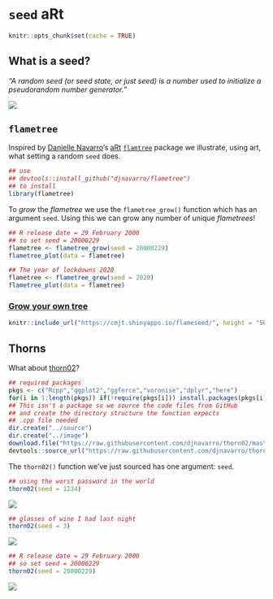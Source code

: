 # `seed` aRt

```r
knitr::opts_chunk$set(cache = TRUE)
```

## What is a seed?

*"A random seed (or seed state, or just seed) is a number used to initialize a pseudorandom number generator."*

![](https://www.incibe-cert.es/sites/default/files/blog/comprobando-aleatoriedad/dilbert.png)

## `flametree`

Inspired by [Danielle Navarro](https://djnavarro.net/)'s [aRt](https://github.com/djnavarro) [`flamtree`](https://github.com/djnavarro/flametree) package we illustrate, using art, what setting a random `seed` does.

```r
## use
## devtools::install_github("djnavarro/flametree")
## to install
library(flametree)
```


To *grow* the *flametree* we use the `flametree_grow()` function which has an argument `seed`. Using this we can grow any number of unique *flametrees*!


```r
## R release date = 29 February 2000
## so set seed = 20000229
flametree <- flametree_grow(seed = 20000229) 
flametree_plot(data = flametree)  
```

```r
## The year of lockdowns 2020
flametree <- flametree_grow(seed = 2020) 
flametree_plot(data = flametree)  
```

### [Grow your own tree](https://cmjt.shinyapps.io/flameseed/)


```r
knitr::include_url("https://cmjt.shinyapps.io/flameseed/", height = "500px")
```

## Thorns


What about [thorn02](https://github.com/djnavarro/thorn02)? 


```r
## required packages
pkgs <- c("Rcpp","ggplot2","ggforce","voronise","dplyr","here")
for(i in 1:length(pkgs)) if(!require(pkgs[i])) install.packages(pkgs[i])
## This isn't a package so we source the code files from GitHub
## and create the directory structure the function expects
## .cpp file needed
dir.create("../source")
dir.create("../image")
download.file("https://raw.githubusercontent.com/djnavarro/thorn02/master/source/thorn_02.cpp",destfile = "../source/thorn_02.cpp")
devtools::source_url("https://raw.githubusercontent.com/djnavarro/thorn02/master/source/thorn_02.R")
```

The `thorn02()` function we've just sourced has one argument: `seed`. 

```r
## using the worst password in the world
thorn02(seed = 1234)
```

![](https://raw.githubusercontent.com/cmjt/statbiscuits/master/docs/images/thorn_02_1234.png)


```r
## glasses of wine I had last night
thorn02(seed = 3)
```


![](https://raw.githubusercontent.com/cmjt/statbiscuits/master/docs/images/thorn_02_3.png)


```r
## R release date = 29 February 2000
## so set seed = 20000229
thorn02(seed = 20000229)
```



![](https://raw.githubusercontent.com/cmjt/statbiscuits/master/docs/images/thorn_02_20000229.png)
